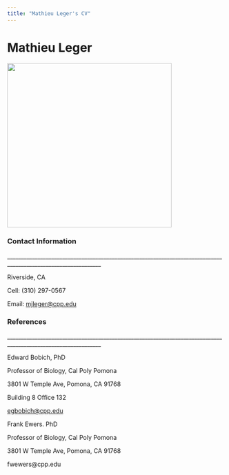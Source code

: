 ---
title: "Mathieu Leger's CV"
---

# **Mathieu Leger**

![](20220903_173807.jpg){width="381"}

### **Contact Information**

\_\_\_\_\_\_\_\_\_\_\_\_\_\_\_\_\_\_\_\_\_\_\_\_\_\_\_\_\_\_\_\_\_\_\_\_\_\_\_\_\_\_\_\_\_\_\_\_\_\_\_\_\_\_\_\_\_\_\_\_\_\_\_\_\_\_\_\_\_\_\_\_\_\_\_\_\_\_\_\_\_\_\_\_\_\_\_\_\_\_\_\_\_\_\_\_\_\_\_\_\_\_\_\_\_\_\_\_\_\_\_\_

Riverside, CA

Cell: (310) 297-0567

Email: [mjleger\@cpp.edu](mailto:mjleger@cpp.edu)

### **References**

\_\_\_\_\_\_\_\_\_\_\_\_\_\_\_\_\_\_\_\_\_\_\_\_\_\_\_\_\_\_\_\_\_\_\_\_\_\_\_\_\_\_\_\_\_\_\_\_\_\_\_\_\_\_\_\_\_\_\_\_\_\_\_\_\_\_\_\_\_\_\_\_\_\_\_\_\_\_\_\_\_\_\_\_\_\_\_\_\_\_\_\_\_\_\_\_\_\_\_\_\_\_\_\_\_\_\_\_\_\_\_\_

Edward Bobich, PhD

Professor of Biology, Cal Poly Pomona

3801 W Temple Ave, Pomona, CA 91768

Building 8 Office 132

[egbobich\@cpp.edu](mailto:egbobich@cpp.edu)

Frank Ewers. PhD

Professor of Biology, Cal Poly Pomona

3801 W Temple Ave, Pomona, CA 91768

fwewers\@cpp.edu

